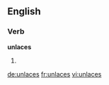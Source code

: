 ==English==

===Verb===
'''unlaces'''

# {{third-person singular of|unlace}}

[[de:unlaces]]
[[fr:unlaces]]
[[vi:unlaces]]